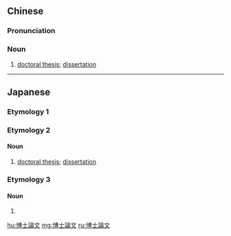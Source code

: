 {{also|博士论文}}
==Chinese==
{{zh-forms|s=博士论文|type=22}}

===Pronunciation===
{{zh-pron
|m=bóshì lùnwén
|c=bok3 si6 leon6 man4,bok3 si6 leon6 man4-2
|cat=n
}}

===Noun===
{{zh-noun}}

# [[doctoral thesis]]; [[dissertation]]

----
==Japanese==
{{ja-kanjitab|はく|k1=はか|し|k2=せ|ろん|ぶん|yomi=irr}}
{{ja-kanjitab|はく|し|ろん|ぶん|yomi=o}}

===Etymology 1===
{{compound|博士|論文|t1=doctor|t2=thesis|lang=ja|sc=Jpan|sort=はくしろんぶん}}

===Etymology 2===

====Noun====
{{ja-noun|はくしろんぶん}}

# [[doctoral thesis]]; [[dissertation]]

===Etymology 3===

====Noun====
{{ja-noun|はかせろんぶん}}

# {{n-g|Same as above.}}

[[hu:博士論文]]
[[mg:博士論文]]
[[ru:博士論文]]